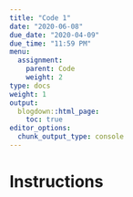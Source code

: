 ```yaml
---
title: "Code 1"
date: "2020-06-08"
due_date: "2020-04-09"
due_time: "11:59 PM"
menu:
  assignment:
    parent: Code
    weight: 2
type: docs
weight: 1
output:
  blogdown::html_page:
    toc: true
editor_options: 
  chunk_output_type: console
---
```


# Instructions
